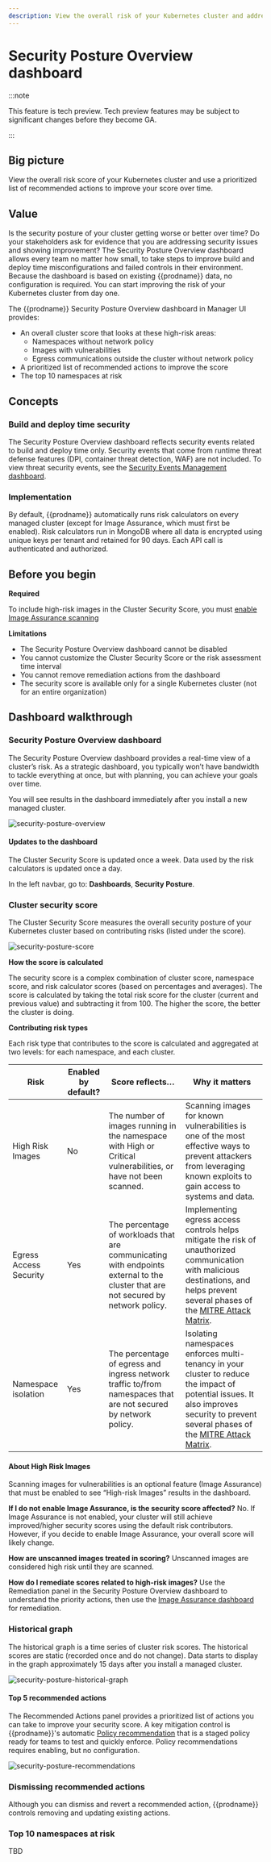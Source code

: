 ```yaml
---
description: View the overall risk of your Kubernetes cluster and address high-priority security issues.
---
```


# Security Posture Overview dashboard

:::note

This feature is tech preview. Tech preview features may be subject to significant changes before they become GA.

:::

## Big picture

View the overall risk score of your Kubernetes cluster and use a prioritized list of recommended actions to improve your score over time.

## Value

Is the security posture of your cluster getting worse or better over time? Do your stakeholders ask for evidence that you are addressing security issues and showing improvement? The Security Posture Overview dashboard allows every team no matter how small, to take steps to improve build and deploy time misconfigurations and failed controls in their environment. Because the dashboard is based on existing {{prodname}} data, no configuration is required. You can start improving the risk of your Kubernetes cluster from day one.

The {{prodname}} Security Posture Overview dashboard in Manager UI provides:
- An overall cluster score that looks at these high-risk areas:
  - Namespaces without network policy
  - Images with vulnerabilities
  - Egress communications outside the cluster without network policy
- A prioritized list of recommended actions to improve the score
- The top 10 namespaces at risk

## Concepts

### Build and deploy time security

The Security Posture Overview dashboard reflects security events related to build and deploy time only. Security events that come from runtime threat defense features (DPI, container threat detection, WAF) are not included. To view threat security events, see the [Security Events Management dashboard](./security-events-management).

### Implementation

By default, {{prodname}} automatically runs risk calculators on every managed cluster (except for Image Assurance, which must first be enabled). Risk calculators run in MongoDB where all data is encrypted using unique keys per tenant and retained for 90 days. Each API call is authenticated and authorized.

## Before you begin

**Required**

To include high-risk images in the Cluster Security Score, you must [enable Image Assurance scanning](../image-assurance/scanners/overview.mdx)

**Limitations**
- The Security Posture Overview dashboard cannot be disabled
- You cannot customize the Cluster Security Score or the risk assessment time interval
- You cannot remove remediation actions from the dashboard
- The security score is available only for a single Kubernetes cluster (not for an entire organization)

## Dashboard walkthrough

### Security Posture Overview dashboard

The Security Posture Overview dashboard provides a real-time view of a cluster’s risk. As a strategic dashboard, you typically won’t have bandwidth to tackle everything at once, but with planning, you can achieve your goals over time.

You will see results in the dashboard immediately after you install a new managed cluster.

![security-posture-overview](/img/calico-cloud/security-posture-overview.png)

#### Updates to the dashboard

The Cluster Security Score is updated once a week. Data used by the risk calculators is updated once a day.

In the left navbar, go to: **Dashboards**, **Security Posture**.

### Cluster security score

The Cluster Security Score measures the overall security posture of your Kubernetes cluster based on contributing risks (listed under the score).

![security-posture-score](/img/calico-cloud/security-posture-score.png)

**How the score is calculated**

The security score is a complex combination of cluster score, namespace score, and risk calculator scores (based on percentages and averages). The score is calculated by taking the total risk score for the cluster (current and previous value) and subtracting it from 100. The higher the score, the better the cluster is doing.

**Contributing risk types**

Each risk type that contributes to the score is calculated and aggregated at two levels: for each namespace, and each cluster.

| **Risk**               | **Enabled by default?** | **Score reflects…**                                          | **Why it matters**                                           |
| ---------------------- | ----------------------- | ------------------------------------------------------------ | ------------------------------------------------------------ |
| High Risk Images       | No                      | The number of images running in the namespace with High or Critical vulnerabilities, or have not been scanned. | Scanning images for known vulnerabilities is one of the most effective ways to prevent attackers from leveraging known exploits to gain access to systems and data. |
| Egress Access Security | Yes                     | The percentage of workloads that are communicating with endpoints external to the cluster that are not secured by network policy. | Implementing egress access controls helps mitigate the risk of unauthorized communication with malicious destinations, and helps prevent several phases of the [MITRE Attack Matrix](https://attack.mitre.org/matrices/enterprise/). |
| Namespace isolation    | Yes                     | The percentage of egress and ingress network traffic to/from namespaces that are not secured by network policy. | Isolating namespaces enforces multi-tenancy in your cluster to reduce the impact of potential issues. It also improves security to prevent several phases of the [MITRE Attack Matrix](https://attack.mitre.org/matrices/enterprise/). |

#### About High Risk Images
Scanning images for vulnerabilities is an optional feature (Image Assurance) that must be enabled to see “High-risk Images” results in the dashboard.

**If I do not enable Image Assurance, is the security score affected?**
No. If Image Assurance is not enabled, your cluster will still achieve improved/higher security scores using the default risk contributors. However, if you decide to enable Image Assurance, your overall score will likely change.

**How are unscanned images treated in scoring?**
Unscanned images are considered high risk until they are scanned.

**How do I remediate scores related to high-risk images?**
Use the Remediation panel in the Security Posture Overview dashboard to understand the priority actions, then use the [Image Assurance dashboard](../image-assurance/understanding-scan-results.mdx) for remediation.

### Historical graph

The historical graph is a time series of cluster risk scores. The historical scores are static (recorded once and do not change). Data starts to display in the graph approximately 15 days after you install a managed cluster.

![security-posture-historical-graph](/img/calico-cloud/security-posture-historical-graph.png)

#### Top 5 recommended actions
The Recommended Actions panel provides a prioritized list of actions you can take to improve your security score. A key mitigation control is {{prodname}}'s automatic [Policy recommendation](../network-policy/recommendations/learn-about-policy-recommendations) that is a staged policy ready for teams to test and quickly enforce. Policy recommendations requires enabling, but no configuration.

![security-posture-recommendations](/img/calico-cloud/security-posture-recommendations.png)

### Dismissing recommended actions
Although you can dismiss and revert a recommended action, {{prodname}} controls removing and updating existing actions.

### Top 10 namespaces at risk
TBD


